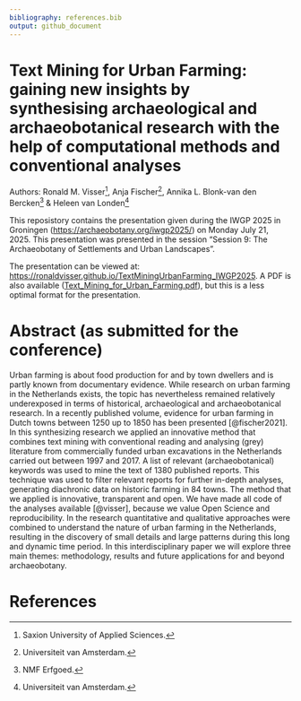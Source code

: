 ```yaml
---
bibliography: references.bib
output: github_document
---
```


# Text Mining for Urban Farming: gaining new insights by synthesising archaeological and archaeobotanical research with the help of computational methods and conventional analyses

Authors: Ronald M. Visser[^1], Anja Fischer[^2], Annika L. Blonk-van den Bercken[^3] & Heleen van Londen[^4]

[^1]: Saxion University of Applied Sciences.

[^2]: Universiteit van Amsterdam.

[^3]: NMF Erfgoed.

[^4]: Universiteit van Amsterdam.

This reposistory contains the presentation given during the IWGP 2025 in Groningen (<https://archaeobotany.org/iwgp2025/>) on Monday July 21, 2025. This presentation was presented in the session "Session 9: The Archaeobotany of Settlements and Urban Landscapes".

The presentation can be viewed at: <https://ronaldvisser.github.io/TextMiningUrbanFarming_IWGP2025>. A PDF is also available ([Text_Mining_for_Urban_Farming.pdf](Text_Mining_for_Urban_Farming.pdf)), but this is a less optimal format for the presentation.

# Abstract (as submitted for the conference)

Urban farming is about food production for and by town dwellers and is partly known from documentary evidence. While research on urban farming in the Netherlands exists, the topic has nevertheless remained relatively underexposed in terms of historical, archaeological and archaeobotanical research. In a recently published volume, evidence for urban farming in Dutch towns between 1250 up to 1850 has been presented [@fischer2021]. In this synthesizing research we applied an innovative method that combines text mining with conventional reading and analysing (grey) literature from commercially funded urban excavations in the Netherlands carried out between 1997 and 2017. A list of relevant (archaeobotanical) keywords was used to mine the text of 1380 published reports. This technique was used to filter relevant reports for further in-depth analyses, generating diachronic data on historic farming in 84 towns. The method that we applied is innovative, transparent and open. We have made all code of the analyses available [@visser], because we value Open Science and reproducibility. In the research quantitative and qualitative approaches were combined to understand the nature of urban farming in the Netherlands, resulting in the discovery of small details and large patterns during this long and dynamic time period. In this interdisciplinary paper we will explore three main themes: methodology, results and future applications for and beyond archaeobotany.

# References
